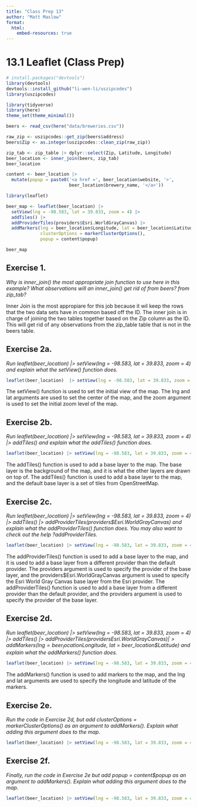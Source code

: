 ```yaml
---
title: "Class Prep 13"
author: "Matt Maslow"
format: 
  html:
    embed-resources: true
---
```



# 13.1 Leaflet (Class Prep)

```r
# install.packages("devtools")
library(devtools)
devtools::install_github("li-wen-li/uszipcodes")
library(uszipcodes)
```


```r
library(tidyverse)
library(here)
theme_set(theme_minimal())

beers <- read_csv(here("data/breweries.csv"))
```

```r
raw_zip <- uszipcodes::get_zip(beers$address)
beers$Zip <- as.integer(uszipcodes::clean_zip(raw_zip))
```


```r
zip_tab <- zip_table |> dplyr::select(Zip, Latitude, Longitude)
beer_location <- inner_join(beers, zip_tab)
beer_location
```

```r
content <- beer_location |>
  mutate(popup = paste0('<a href =', beer_location$website, '>',
                        beer_location$brewery_name, '</a>'))
```

```r
library(leaflet)

beer_map <- leaflet(beer_location) |>
  setView(lng = -98.583, lat = 39.833, zoom = 4) |>
  addTiles() |>
  addProviderTiles(providers$Esri.WorldGrayCanvas) |>
  addMarkers(lng = beer_location$Longitude, lat = beer_location$Latitude,
             clusterOptions = markerClusterOptions(),
             popup = content$popup)
```

```r
beer_map
```


## Exercise 1. 
*Why is inner_join() the most appropriate join function to use here in this example? What observations will an inner_join() get rid of from beers? from zip_tab?*

Inner Join is the most appropiare for this job because it wil keep the rows that the two data sets have in common based off the ID. The inner join is in charge of joining the two tables together based on the Zip column as the ID. This will get rid of any observations from the zip_table table that is not in the beers table. 


## Exercise 2a. 
*Run leaflet(beer_location) |> setView(lng = -98.583, lat = 39.833, zoom = 4) and explain what the setView() function does.*

```r
leaflet(beer_location)  |> setView(lng = -98.583, lat = 39.833, zoom = 4)
```

The setView() function is used to set the initial view of the map. The lng and lat arguments are used to set the center of the map, and the zoom argument is used to set the initial zoom level of the map.


## Exercise 2b. 
*Run leaflet(beer_location) |> setView(lng = -98.583, lat = 39.833, zoom = 4) |> addTiles() and explain what the addTiles() function does.*

```r
leaflet(beer_location) |> setView(lng = -98.583, lat = 39.833, zoom = 4) |> addTiles()
```

The addTiles() function is used to add a base layer to the map. The base layer is the background of the map, and it is what the other layers are drawn on top of. The addTiles() function is used to add a base layer to the map, and the default base layer is a set of tiles from OpenStreetMap.


## Exercise 2c. 
*Run leaflet(beer_location) |> setView(lng = -98.583, lat = 39.833, zoom = 4) |> addTiles() |> addProviderTiles(providers$Esri.WorldGrayCanvas) and explain what the addProviderTiles() function does. You may also want to check out the help ?addProviderTiles.*

```r
leaflet(beer_location) |> setView(lng = -98.583, lat = 39.833, zoom = 4) |> addTiles() |> addProviderTiles(providers$Esri.WorldGrayCanvas)
```

The addProviderTiles() function is used to add a base layer to the map, and it is used to add a base layer from a different provider than the default provider. The providers argument is used to specify the provider of the base layer, and the providers$Esri.WorldGrayCanvas argument is used to specify the Esri World Gray Canvas base layer from the Esri provider. The addProviderTiles() function is used to add a base layer from a different provider than the default provider, and the providers argument is used to specify the provider of the base layer.


## Exercise 2d. 
*Run leaflet(beer_location) |> setView(lng = -98.583, lat = 39.833, zoom = 4) |> addTiles() |> addProviderTiles(providers$Esri.WorldGrayCanvas) |> addMarkers(lng = beer_location$Longitude, lat = beer_location$Latitude) and explain what the addMarkers() function does.*

```r
leaflet(beer_location) |> setView(lng = -98.583, lat = 39.833, zoom = 4) |> addTiles() |> addProviderTiles(providers$Esri.WorldGrayCanvas) |> addMarkers(lng = beer_location$Longitude, lat = beer_location$Latitude)
```

The addMarkers() function is used to add markers to the map, and the lng and lat arguments are used to specify the longitude and latitude of the markers.


## Exercise 2e. 
*Run the code in Exercise 2d, but add clusterOptions = markerClusterOptions() as an argument to addMarkers(). Explain what adding this argument does to the map.*

```r
leaflet(beer_location) |> setView(lng = -98.583, lat = 39.833, zoom = 4) |> addTiles() |> addProviderTiles(providers$Esri.WorldGrayCanvas) |> addMarkers(lng = beer_location$Longitude, lat = beer_location$Latitude, clusterOptions = markerClusterOptions())
```




## Exercise 2f. 
*Finally, run the code in Exercise 2e but add popup = content$popup as an argument to addMarkers(). Explain what adding this argument does to the map.*

```r
leaflet(beer_location) |> setView(lng = -98.583, lat = 39.833, zoom = 4) |> addTiles() |> addProviderTiles(providers$Esri.WorldGrayCanvas) |> addMarkers(lng = beer_location$Longitude, lat = beer_location$Latitude, clusterOptions = markerClusterOptions(), popup = content$popup)
```

























